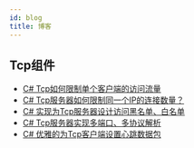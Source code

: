 ```yaml
---
id: blog
title: 博客
---
```


## Tcp组件

- [C# Tcp如何限制单个客户端的访问流量](https://blog.csdn.net/qq_40374647/article/details/125496769)
- [C# Tcp服务器如何限制同一个IP的连接数量？](https://blog.csdn.net/qq_40374647/article/details/125390655)
- [C# 实现为Tcp服务器设计访问黑名单、白名单](https://blog.csdn.net/qq_40374647/article/details/128640132)
- [C# Tcp服务器实现多端口、多协议解析](https://blog.csdn.net/qq_40374647/article/details/128641766)
- [C# 优雅的为Tcp客户端设置心跳数据包](https://blog.csdn.net/qq_40374647/article/details/125598921)